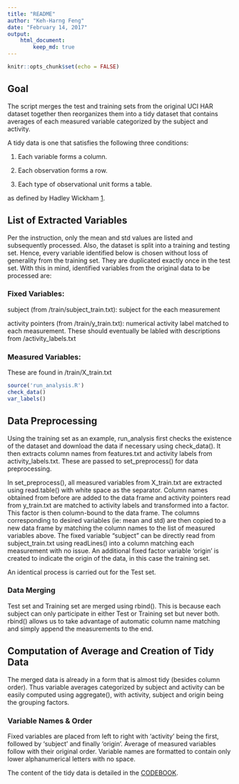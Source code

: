 ```yaml
---
title: "README"
author: "Keh-Harng Feng"
date: "February 14, 2017"
output: 
    html_document:
        keep_md: true
---
```


```r
knitr::opts_chunk$set(echo = FALSE)
```

## Goal

The script merges the test and training sets from the original UCI HAR dataset 
together then reorganizes them into a tidy dataset that contains averages of 
each measured variable categorized by the subject and activity. 

A tidy data is one that satisfies the following three conditions:

1. Each variable forms a column.

2. Each observation forms a row.

3. Each type of observational unit forms a table.

as defined by Hadley Wickham [1].

## List of Extracted Variables
Per the instruction, only the mean and std values are listed and subsequently 
processed. Also, the dataset is split into a training and testing set. Hence, 
every variable identified below is chosen without loss of generality from the 
training set. They are duplicated exactly once in the test set. With this in 
mind, identified variables from the original data to be processed are:

### Fixed Variables:

subject (from /train/subject_train.txt): subject for the each measurement

activity pointers (from /train/y_train.txt): numerical activity label matched to 
each measurement.  These should eventually be labled with descriptions from 
/activity_labels.txt

### Measured Variables:

These are found in /train/X_train.txt

```r
source('run_analysis.R')
check_data()
var_labels()
```

## Data Preprocessing

Using the training set as an example, run_analysis first checks the existence of 
the dataset and download the data if necessary using check_data(). It then 
extracts column names from features.txt and activity labels from activity_labels.txt. 
These are passed to set_preprocess() for data preprocessing.

In set_preprocess(), all measured variables from X_train.txt are extracted using 
read.table() with white space as the separator. Column names obtained from before 
are added to the data frame and activity pointers read from y_train.txt are 
matched to activity labels and transformed into a factor. This factor is then 
column-bound to the data frame. The columns corresponding to desired variables 
(ie: mean and std) are then copied to a new data frame by matching the column 
names to the list of measured variables above. The fixed variable "subject" can 
be directly read from subject_train.txt using readLines() into a column matching
each measurement with no issue. An additional fixed factor variable 'origin' is 
created to indicate the origin of the data, in this case the training set.

An identical process is carried out for the Test set.

### Data Merging

Test set and Training set are merged using rbind(). This is because each subject 
can only participate in either Test or Training set but never both. rbind() 
allows us to take advantage of automatic column name matching and simply append 
the measurements to the end.

## Computation of Average and Creation of Tidy Data

The merged data is already in a form that is almost tidy (besides column order).
Thus variable averages categorized by subject and activity can be easily computed
using aggregate(), with activity, subject and origin being the grouping factors.

### Variable Names & Order

Fixed variables are placed from left to right with 'activity' being the 
first, followed by 'subject' and finally 'origin'. Average of measured 
variables follow with their original order. Variable names are formatted to contain 
only lower alphanumerical letters with no space. 

The content of the tidy data is detailed in the [CODEBOOK](./CODEBOOK.md).

[1]: http://vita.had.co.nz/papers/tidy-data.pdf